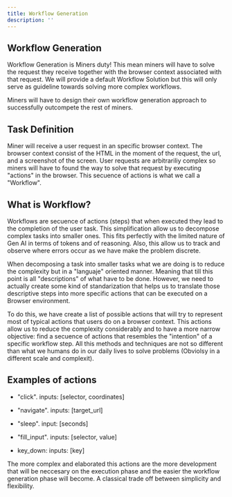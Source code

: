 ```yaml
---
title: Workflow Generation
description: ''
---
```


## Workflow Generation
Workflow Generation is Miners duty! This mean miners will have to solve the request they receive together with the browser context associated with that request. We will provide a default Workflow Solution but this will only serve as guideline towards solving more complex workflows. 

<Note>Miners will have to design their own workflow generation approach to successfully outcompete the rest of miners.</Note>

## Task Definition
Miner will receive a user request in an specific browser context. The browser context consist of the HTML in the moment of the request, the url, and a screenshot of the screen. User requests are arbitrariliy complex so miners will have to found the way to solve that request by executing "actions" in the browser. This secuence of actions is what we call a "Workflow". 

## What is Workflow?
Workflows are secuence of actions (steps) that when executed they lead to the completion of the user task. This simplification allow us to decompose complex tasks into smaller ones. This fits perfectly with the limited nature of Gen AI in terms of tokens and of reasoning.  Also, this allow us to track and observe where errors occur as we have make the problem discrete.

When decomposing a task into smaller tasks what we are doing is to reduce the complexity but in a "languaje" oriented manner. Meaning that till this point is all "descriptions" of what have to be done. However, we need to actually create some kind of standarization that helps us to translate those descriptive steps into more specific actions that can be executed on a Browser environment. 

To do this, we have create a list of possible actions that will try to represent most of typical actions that users do on a browser context. This actions allow us to reduce the complexity considerably and to have a more narrow objective: find a secuence of actions that resembles the "intention" of a specific workflow step. All this methods and techniques are not so different than what we humans do in our daily lives to solve problems (Obviolsy in a different scale and complexit).

## Examples of actions

+ "click". inputs: [selector, coordinates]

+ "navigate". inputs: [target_url] 

+ "sleep". input: [seconds]

+ "fill_input". inputs: [selector, value]

+ key_down: inputs: [key]

<Note>The more complex and elaborated this actions are the more development that will be neccesary on the execution phase and the easier the workflow generation phase will become. A classical trade off between simplicity and flexibility.</Note> 